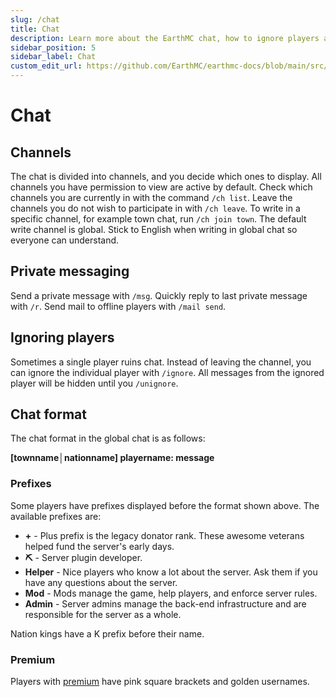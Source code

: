 ---
slug: /chat
title: Chat
description: Learn more about the EarthMC chat, how to ignore players and switch channels.
sidebar_position: 5
sidebar_label: Chat
custom_edit_url: https://github.com/EarthMC/earthmc-docs/blob/main/src/docs/chat.mdx
---
# Chat
## Channels
The chat is divided into channels, and you decide which ones to display. All channels you have permission to view are active by default. Check which channels you are currently in with the command `/ch list`. Leave the channels you do not wish to participate in with `/ch leave`. To write in a specific channel, for example town chat, run `/ch join town`. The default write channel is global. Stick to English when writing in global chat so everyone can understand.

## Private messaging
Send a private message with `/msg`. Quickly reply to last private message with `/r`. Send mail to offline players with `/mail send`.

## Ignoring players
Sometimes a single player ruins chat. Instead of leaving the channel, you can ignore the individual player with `/ignore`. All messages from the ignored player will be hidden until you `/unignore`.

## Chat format
The chat format in the global chat is as follows:

**[townname│nationname] playername: message**

### Prefixes
Some players have prefixes displayed before the format shown above. The available prefixes are:
* **+** - Plus prefix is the legacy donator rank. These awesome veterans helped fund the server's early days.
* **⛏** - Server plugin developer.
* **Helper** - Nice players who know a lot about the server. Ask them if you have any questions about the server.
* **Mod** - Mods manage the game, help players, and enforce server rules. 
* **Admin** - Server admins manage the back-end infrastructure and are responsible for the server as a whole. 

Nation kings have a K prefix before their name.

### Premium
Players with [premium](https://earthmc.net/premium/) have pink square brackets and golden usernames.
